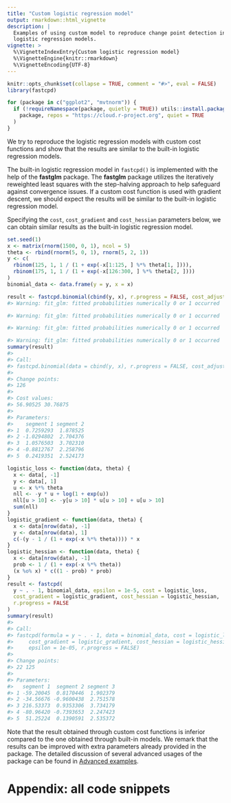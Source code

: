 ```yaml
---
title: "Custom logistic regression model"
output: rmarkdown::html_vignette
description: |
  Examples of using custom model to reproduce change point detection in
  logistic regression models.
vignette: >
  %\VignetteIndexEntry{Custom logistic regression model}
  %\VignetteEngine{knitr::rmarkdown}
  %\VignetteEncoding{UTF-8}
---
```


```r
knitr::opts_chunk$set(collapse = TRUE, comment = "#>", eval = FALSE)
library(fastcpd)
```

```r
for (package in c("ggplot2", "mvtnorm")) {
  if (!requireNamespace(package, quietly = TRUE)) utils::install.packages(
    package, repos = "https://cloud.r-project.org", quiet = TRUE
  )
}
```

We try to reproduce the logistic regression models with
custom cost functions and show that the results are similar to the built-in
logistic regression models.

The built-in logistic regression model in `fastcpd()` is implemented with the
help of the **fastglm** package. The **fastglm** package
utilizes the iteratively reweighted least squares with the step-halving approach
to help safeguard against convergence issues. If a
custom cost function is used with gradient descent, we should expect the results
will be similar to the built-in logistic regression model.

Specifying the `cost`, `cost_gradient` and `cost_hessian`
parameters below,
we can obtain similar results as the built-in logistic regression
model.

```r
set.seed(1)
x <- matrix(rnorm(1500, 0, 1), ncol = 5)
theta <- rbind(rnorm(5, 0, 1), rnorm(5, 2, 1))
y <- c(
  rbinom(125, 1, 1 / (1 + exp(-x[1:125, ] %*% theta[1, ]))),
  rbinom(175, 1, 1 / (1 + exp(-x[126:300, ] %*% theta[2, ])))
)
binomial_data <- data.frame(y = y, x = x)

result <- fastcpd.binomial(cbind(y, x), r.progress = FALSE, cost_adjustment = NULL)
#> Warning: fit_glm: fitted probabilities numerically 0 or 1 occurred

#> Warning: fit_glm: fitted probabilities numerically 0 or 1 occurred

#> Warning: fit_glm: fitted probabilities numerically 0 or 1 occurred

#> Warning: fit_glm: fitted probabilities numerically 0 or 1 occurred
summary(result)
#>
#> Call:
#> fastcpd.binomial(data = cbind(y, x), r.progress = FALSE, cost_adjustment = NULL)
#>
#> Change points:
#> 126
#>
#> Cost values:
#> 56.90525 30.76875
#>
#> Parameters:
#>    segment 1 segment 2
#> 1  0.7259293  1.878525
#> 2 -1.0294802  2.704376
#> 3  1.0576503  3.702310
#> 4 -0.8812767  2.258796
#> 5  0.2419351  2.524173
```

```r
logistic_loss <- function(data, theta) {
  x <- data[, -1]
  y <- data[, 1]
  u <- x %*% theta
  nll <- -y * u + log(1 + exp(u))
  nll[u > 10] <- -y[u > 10] * u[u > 10] + u[u > 10]
  sum(nll)
}
logistic_gradient <- function(data, theta) {
  x <- data[nrow(data), -1]
  y <- data[nrow(data), 1]
  c(-(y - 1 / (1 + exp(-x %*% theta)))) * x
}
logistic_hessian <- function(data, theta) {
  x <- data[nrow(data), -1]
  prob <- 1 / (1 + exp(-x %*% theta))
  (x %o% x) * c((1 - prob) * prob)
}
result <- fastcpd(
  y ~ . - 1, binomial_data, epsilon = 1e-5, cost = logistic_loss,
  cost_gradient = logistic_gradient, cost_hessian = logistic_hessian,
  r.progress = FALSE
)
summary(result)
#>
#> Call:
#> fastcpd(formula = y ~ . - 1, data = binomial_data, cost = logistic_loss,
#>     cost_gradient = logistic_gradient, cost_hessian = logistic_hessian,
#>     epsilon = 1e-05, r.progress = FALSE)
#>
#> Change points:
#> 22 125
#>
#> Parameters:
#>   segment 1  segment 2 segment 3
#> 1 -59.20045  0.8170446  1.902379
#> 2 -34.56676 -0.9600438  2.751578
#> 3 216.53373  0.9353306  3.734179
#> 4 -80.96420 -0.7393653  2.247423
#> 5  51.25224  0.1390591  2.535372
```

Note that the result obtained through custom cost functions is inferior
compared to
the one obtained through built-in models.
We remark that the results can be improved with extra parameters
already provided in the package.
The detailed discussion of several advanced usages of the package can be found
in
[Advanced examples](examples-advanced.html).

# Appendix: all code snippets

```r
```

